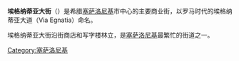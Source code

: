 {{Infobox street
| name                    = 埃格纳蒂亚大街
| image                   = 07Thessaloniki-Egnatia-Str01.jpg
| native_name             = Οδός Εγνατία 
| location                = 希腊[[塞萨洛尼基|塞萨洛尼基]]
| length_km               = 3
| namesake                = 埃格纳蒂亚大道
| terminus_a              = 民主广场
| terminus_b              = Lysimachou Kaftanzoglou St.
}}
'''埃格纳蒂亚大街'''（{{lang-el|Οδός Εγνατίας}}）是希腊[[塞萨洛尼基|塞萨洛尼基]]市中心的主要商业街，以罗马时代的埃格纳蒂亚大道（Via Egnatia）命名。

埃格纳蒂亚大街沿街商店和写字楼林立，是[[塞萨洛尼基|塞萨洛尼基]]最繁忙的街道之一。

{{coord|40.6333|22.9491|display=title}}
[[Category:塞萨洛尼基|Category:塞萨洛尼基]]